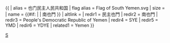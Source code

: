 {{ {{{1<noinclude>|country showdata</noinclude>}}}
| alias = 也门民主人民共和国
| flag alias = Flag of South Yemen.svg
| size = {{{size|}}}
| name = {{#if: {{{name|}}} | {{{name|}}} | 南也門 }}
| altlink = {{{altlink|}}}
<noinclude>
| redir1 = 民主也門
| redir2 = 南也門
| redir3 = People's Democratic Republic of Yemen
| redir4 = SYE
| redir5 = YMD
| redir6 = YDYE
| related1 = Yemen
</noinclude>
}}<noinclude>
[[Category:已不存在國家資料模板|S]]
</noinclude>
